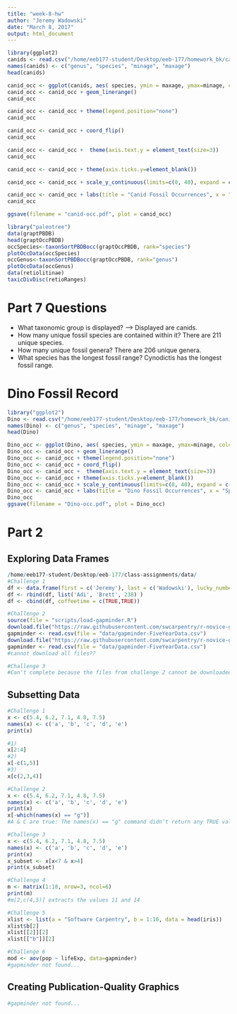 ```yaml
---
title: "week-8-hw"
author: "Jeremy Wadowski"
date: "March 8, 2017"
output: html_document
---
```

```r
library(ggplot2)
canids <- read.csv("/home/eeb177-student/Desktop/eeb-177/homework_bk/canid-ranges-sorted.csv", header = F, as.is = T)
names(canids) <- c("genus", "species", "minage", "maxage")
head(canids)

canid_occ <- ggplot(canids, aes( species, ymin = maxage, ymax=minage, colour = genus))
canid_occ <- canid_occ + geom_linerange()
canid_occ

canid_occ <- canid_occ + theme(legend.position="none")
canid_occ

canid_occ <- canid_occ + coord_flip()
canid_occ

canid_occ <- canid_occ +  theme(axis.text.y = element_text(size=3))
canid_occ

canid_occ <- canid_occ + theme(axis.ticks.y=element_blank())

canid_occ <- canid_occ + scale_y_continuous(limits=c(0, 40), expand = c(0, 0), breaks=c(0, 10, 20, 30, 40))

canid_occ <- canid_occ + labs(title = "Canid Fossil Occurrences", x = "Species", y = "Ma ago") + theme(plot.title = element_text(hjust = 0.5, size=22, face = "bold"), axis.title =element_text(size=20))
canid_occ

ggsave(filename = "canid-occ.pdf", plot = canid_occ)

library("paleotree")
data(graptPBDB)
head(graptOccPBDB)
occSpecies<-taxonSortPBDBocc(graptOccPBDB, rank="species")
plotOccData(occSpecies)
occGenus<-taxonSortPBDBocc(graptOccPBDB, rank="genus")
plotOccData(occGenus)
data(retiolitinae)
taxicDivDisc(retioRanges)
```

# Part 7 Questions
- What taxonomic group is displayed? 
--> Displayed are canids. 
- How many unique fossil species are contained within it?  There are 211 unique species.
- How many unique fossil genera?  There are 206 unique genera.
- What species has the longest fossil range?  Cynodictis has the longest fossil range.


# Dino Fossil Record
```r
library("ggplot2")
Dino <- read.csv("/home/eeb177-student/Desktop/eeb-177/homework_bk/canid-ranges-sorted.csv", header = F, as.is = T)
names(Dino) <- c("genus", "species", "minage", "maxage")
head(Dino)

Dino_occ <- ggplot(Dino, aes( species, ymin = maxage, ymax=minage, colour = genus))
Dino_occ <- canid_occ + geom_linerange() 
Dino_occ <- canid_occ + theme(legend.position="none") 
Dino_occ <- canid_occ + coord_flip() 
Dino_occ <- canid_occ +  theme(axis.text.y = element_text(size=3)) 
Dino_occ <- canid_occ + theme(axis.ticks.y=element_blank()) 
Dino_occ <- canid_occ + scale_y_continuous(limits=c(0, 40), expand = c(0, 0), breaks=c(0, 10, 20, 30, 40))
Dino_occ <- canid_occ + labs(title = "Dino Fossil Occurrences", x = "Species", y = "Ma ago") + theme(plot.title = element_text(hjust = 0.5, size=22, face = "bold"), axis.title =element_text(size=20)) 
Dino_occ
ggsave(filename = "Dino-occ.pdf", plot = Dino_occ) 

```
# Part 2

## Exploring Data Frames
```r
/home/eeb177-student/Desktop/eeb-177/class-assignments/data/
#Challenge 1
df <- data.frame(first = c('Jeremy'), last = c('Wadowski'), lucky_number = c(8), stringsAsFactors = FALSE)
df <- rbind(df, list('Adi', 'Brett', 238) )
df <- cbind(df, coffeetime = c(TRUE,TRUE))

#Challenge 2
source(file = "scripts/load-gapminder.R")
download.file("https://raw.githubusercontent.com/swcarpentry/r-novice-gapminder/gh-pages/_episodes_rmd/data/gapminder-FiveYearData.csv", destfile = "data/gapminder-FiveYearData.csv")
gapminder <- read.csv(file = "data/gapminder-FiveYearData.csv")
download.file("https://raw.githubusercontent.com/swcarpentry/r-novice-gapminder/gh-pages/_episodes_rmd/data/gapminder-FiveYearData.csv", destfile = "data/gapminder-FiveYearData.csv")
gapminder <- read.csv(file = "data/gapminder-FiveYearData.csv")
#cannot download all files??

#Challenge 3
#Can't complete because the files from challenge 2 cannot be downloaded.

```
## Subsetting Data
```r
#Challenge 1
x <- c(5.4, 6.2, 7.1, 4.8, 7.5)
names(x) <- c('a', 'b', 'c', 'd', 'e')
print(x)

#1)
x[2:4]
#2)
x[-c(1,5)]
#3)
x[c(2,3,4)]

#Challenge 2
x <- c(5.4, 6.2, 7.1, 4.8, 7.5)
names(x) <- c('a', 'b', 'c', 'd', 'e')
print(x)
x[-which(names(x) == "g")]
#A & C are true: The names(x) == "g" command didn’t return any TRUE values. Because there were no TRUE values passed to the which command, it returned an empty vector. 

#Challenge 3
x <- c(5.4, 6.2, 7.1, 4.8, 7.5)
names(x) <- c('a', 'b', 'c', 'd', 'e')
print(x)
x_subset <- x[x<7 & x>4]
print(x_subset)

#Challenge 4
m <- matrix(1:18, nrow=3, ncol=6)
print(m)
#m[2,c(4,5)] extracts the values 11 and 14

#Challenge 5
xlist <- list(a = "Software Carpentry", b = 1:10, data = head(iris))
xlist$b[2]
xlist[[2]][2]
xlist[["b"]][2]

#Challenge 6
mod <- aov(pop ~ lifeExp, data=gapminder)
#gapminder not found...
```
## Creating Publication-Quality Graphics
```r
#gapminder not found...
```